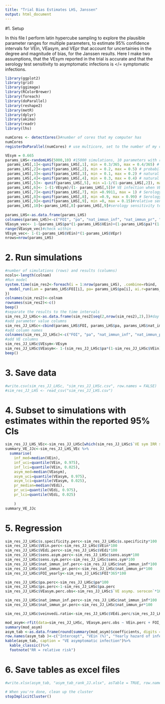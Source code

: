 ---
title: "Trial Bias Estimates LHS, Janssen"
output: html_document
---

#1. Setup

In this file I perform latin hypercube sampling to explore the plausible parameter ranges for multiple parameters, to estimate 95% confidence intervals for VEin, VEasym, and VEpr that account for uncertainies in the degree and magnitude of bias, for the Janssen results. Here I make two assumptions, that the VEsym reported in the trial is accurate and that the serology test sensitivity to asymptomatic infections is </= symptomatic infections.

```{r packages}
library(ggplot2)
library(grid)
library(ggimage)
library(RColorBrewer)
library(foreach)
library(doParallel)
library(reshape2)
library(metR)
library(dplyr)
library(akima)
library(readr)
library(lhs)
```

```{r setup for parallel processing}
numCores <- detectCores()#number of cores that my computer has
numCores
registerDoParallel(numCores) # use multicore, set to the number of my cores
```

```{r LHS params}
VEsym = 0.665
params_LHS<-randomLHS(5000,10) #15000 simulations, 10 parameters with ranges
 params_LHS[,1]<-qunif(params_LHS[,1], min = 0.3/365, max = 0.4/365) # baseline hazard of infection, Lam
 params_LHS[,2]<-qunif(params_LHS[,2], min = 0.2, max = 0.5) # probability that an infection is asymptomatic, pa (1-ps)
 params_LHS[,3]<-qunif(params_LHS[,3], min = 0.1, max = 0.2) # natural immunity against reinfection
 params_LHS[,4]<-qunif(params_LHS[,4], min = 0.3, max = 0.4) # natural immunity against progression to symptoms
 params_LHS[,5]<- qunif(params_LHS[,5], min =1-1/(1-params_LHS[,2]), max = VEsym)# VE progression min 1-(1/(1-pa)), max = VEsym (assuming VEin >=0)
 params_LHS[,6]<- 1-(1-VEsym)/(1- params_LHS[,5])# VE infection when VEpr >=0 (to give assumed VEsym)
 params_LHS[,7]<-qunif(params_LHS[,7], min =0.9911, max = 1) # Serology specificity
 params_LHS[,8]<-qunif(params_LHS[,8], min =0.9, max = 0.99) # Serology sensitivity to symptomatic infections
 params_LHS[,9]<-qunif(params_LHS[,9], min =0, max = 0.15)#relative sensitivity of asymptomatic infections, compared to symptomatic (absolute difference)
 params_LHS[,10]<-params_LHS[,8]-params_LHS[,9]#serology sensitivity to asymptomatic infections
 
params_LHS<-as.data.frame(params_LHS)
colnames(params_LHS)<-c("FOI", "pa", "nat_immun_inf", "nat_immun_pr", "VEpr", "VEin", "s.specificity", "sens.sym", "relative.sens", "sens.asym")
VEasym_vec<- 1-(params_LHS$pa*(1-params_LHS$VEin)+(1-params_LHS$pa)*(1-params_LHS$VEin)*params_LHS$VEpr)/params_LHS$pa
range(VEasym_vec)#check within
VEsym_vec<- 1-(1-params_LHS$VEin)*(1-params_LHS$VEpr)
nrows=nrow(params_LHS)
```

# 2. Run simulations

```{r run sims}
#number of simulations (rows) and results (columns)
ncols<-length(colnam)
#Run model
system.time(sim_res2<-foreach(i = 1:nrow(params_LHS), .combine=rbind, .packages = "rateratio.test")%dopar%{
  model_run(Lam = params_LHS$FOI[i], pa= params_LHS$pa[i], ai.r=params_LHS$nat_immun_inf[i], si.r=params_LHS$nat_immun_inf[i], ai.w=params_LHS$nat_immun_inf[i], si.w=params_LHS$nat_immun_inf[i], as.r=params_LHS$nat_immun_pr[i], ss.r=params_LHS$nat_immun_pr[i], as.w=params_LHS$nat_immun_pr[i], ss.w=params_LHS$nat_immun_pr[i], VEin = params_LHS$VEin[i], VEdi = params_LHS$VEpr[i], s.specificity = params_LHS$s.specificity[i], p.antibod.asym = params_LHS$sens.asym[i], p.antibod.sym = params_LHS$sens.sym[i], timeintervals.end=c(29, 71), timeintervals.start=c(0, 29), n=2650)[[1]] #[[1]] gives results between day 29 and 71 (not cumulatively from day 0)
})
colnames(sim_res2)<-colnam
rownames(sim_res2)<-c()
beep()
#separate the results to the time intervals
sim_res_JJ_LHSc<-as.data.frame(sim_res2[seq(2,nrow(sim_res2),2),])#day 29 to 71 results
#add parameter value columns
sim_res_JJ_LHSc<-cbind(params_LHS$FOI, params_LHS$pa, params_LHS$nat_immun_inf, params_LHS$nat_immun_pr, params_LHS$VEin, params_LHS$VEpr, params_LHS$s.specificity, params_LHS$sens.sym, params_LHS$sens.asym, sim_res_JJ_LHSc)
#add column names
colnames(sim_res_JJ_LHSc)<-c("FOI", "pa", "nat_immun_inf", "nat_immun_pr", "VEin", "VEdi", "s.specificity", "sens.sym", "sens.asym", colnam)
#add VE columns
sim_res_JJ_LHSc$VEsym<-VEsym
sim_res_JJ_LHSc$VEasym<- 1-(sim_res_JJ_LHSc$pa*(1-sim_res_JJ_LHSc$VEin)+(1-sim_res_JJ_LHSc$pa)*(1-sim_res_JJ_LHSc$VEin)*sim_res_JJ_LHSc$VEdi)/sim_res_JJ_LHSc$pa
beep()
```

# 3. Save data

```{r write data JJ}
#write.csv(sim_res_JJ_LHSc, "sim_res_JJ_LHSc.csv", row.names = FALSE)
#sim_res_JJ_LHS <- read_csv("sim_res_JJ_LHS.csv")
```

# 4. Subset to simulations with estimates within the reported 95% CIs

```{r combined dataset}
sim_res_JJ_LHS_VEc<-sim_res_JJ_LHSc[which(sim_res_JJ_LHSc$`VE sym IRR s-ve (first case) 2` >= 0.555 & sim_res_JJ_LHSc$`VE sym IRR s-ve (first case) 2` <= 0.751 & sim_res_JJ_LHSc$`VE asymp. serocon` >= 0.399 & sim_res_JJ_LHSc$`VE asymp. serocon` <= 0.811 ),]
summary_VE_JJc<-sim_res_JJ_LHS_VEc %>%
  summarise(
    inf_med=median(VEin),
    inf_uci=quantile(VEin, 0.975),
    inf_lci=quantile(VEin, 0.025),
    asym_med=median(VEasym),
    asym_uci=quantile(VEasym, 0.975),
    asym_lci=quantile(VEasym, 0.025),
    pr_median=median(VEdi),
    pr_uci=quantile(VEdi, 0.975),
    pr_lci=quantile(VEdi, 0.025)
    
    )
summary_VE_JJc
```

# 5. Regression

```{r variables}
sim_res_JJ_LHSc$s.specificity.perc<-sim_res_JJ_LHSc$s.specificity*100
sim_res_JJ_LHSc$VEin.perc<-sim_res_JJ_LHSc$VEin*100
sim_res_JJ_LHSc$VEdi.perc<-sim_res_JJ_LHSc$VEdi*100
sim_res_JJ_LHSc$sens.asym.perc<-sim_res_JJ_LHSc$sens.asym*100
sim_res_JJ_LHSc$sens.sym.perc<-sim_res_JJ_LHSc$sens.sym*100
sim_res_JJ_LHSc$nat_immun_inf.perc<-sim_res_JJ_LHSc$nat_immun_inf*100
sim_res_JJ_LHSc$nat_immun_pr.perc<-sim_res_JJ_LHSc$nat_immun_pr*100
sim_res_JJ_LHSc$FOI_yearly<-sim_res_JJ_LHSc$FOI*365*100

sim_res_JJ_LHSc$pa.perc<-sim_res_JJ_LHSc$pa*100
sim_res_JJ_LHSc$ps.perc<-1-sim_res_JJ_LHSc$pa.perc
sim_res_JJ_LHSc$VEasym.perc.obs<-sim_res_JJ_LHSc$`VE asymp. serocon`*100

sim_res_JJ_LHSc$nat_immun_inf.perc<-sim_res_JJ_LHSc$nat_immun_inf*100
sim_res_JJ_LHSc$nat_immun_pr.perc<-sim_res_JJ_LHSc$nat_immun_pr*100

sim_res_JJ_LHSc$veinvedi.ratio<-sim_res_JJ_LHSc$VEdi.perc/sim_res_JJ_LHSc$VEin.perc
```

```{r rank regression}
mod_asym<-rfit(data=sim_res_JJ_LHSc, VEasym.perc.obs ~ VEin.perc + FOI_yearly + ps.perc + nat_immun_inf.perc + nat_immun_pr.perc + s.specificity.perc + sens.asym.perc + sens.sym.perc)
summary(mod_asym)
asym_tab <-as.data.frame(round(summary(mod_asym)$coefficients, digits = 3))
row.names(asym_tab )<-c("Intercept", "VEin (%)", "Yearly hazard of infection (%)", "Proportion symptomatic (%)", "RR infection with prior infection (%)", "RR symptoms with prior infection (%)", "Serology test specificity (%)", "Serology test sensitivity (asymptomatic infections) (%)", "Serology test sensitivity (symptomatic infections) (%)")
kable(asym_tab, caption = "VE asymptomatic infection")%>%
  kable_classic()%>%
  footnote("RR = relative risk")
```

# 6. Save tables as excel files
```{r save table}
#write.xlsx(asym_tab, "asym_tab_rank_JJ.xlsx", asTable = TRUE, row.names = TRUE)
```

```{r end}
# When you're done, clean up the cluster
stopImplicitCluster()
```